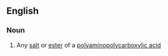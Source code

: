 ==English==

===Noun===
{{en-noun}}

#{{chemistry}} Any [[salt]] or [[ester]] of a [[polyaminopolycarboxylic acid]]